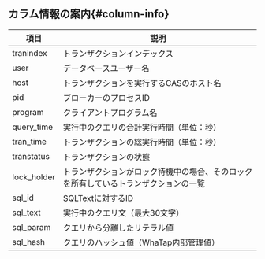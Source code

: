 ## カラム情報の案内{#column-info}

| 項目          | 説明                                         |
| ----------- | ------------------------------------------ |
| tranindex   | トランザクションインデックス                             |
| user        | データベースユーザー名                                |
| host        | トランザクションを実行するCASのホスト名                      |
| pid         | ブローカーのプロセスID                               |
| program     | クライアントプログラム名                               |
| query_time  | 実行中のクエリの合計実行時間（単位：秒）                       |
| tran_time   | トランザクションの総実行時間（単位：秒）                       |
| transtatus  | トランザクションの状態                                |
| lock_holder | トランザクションがロック待機中の場合、そのロックを所有しているトランザクションの一覧 |
| sql_id      | SQLTextに対するID                              |
| sql_text    | 実行中のクエリ文（最大30文字）                           |
| sql_param   | クエリから分離したリテラル値                             |
| sql_hash    | クエリのハッシュ値（WhaTap内部管理値）                     |
